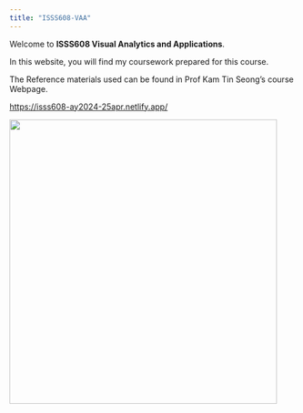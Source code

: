 ```yaml
---
title: "ISSS608-VAA"
---
```


Welcome to **ISSS608 Visual Analytics and Applications**.

In this website, you will find my coursework prepared for this course.

The Reference materials used can be found in Prof Kam Tin Seong’s course Webpage.

<https://isss608-ay2024-25apr.netlify.app/>

![](images/clipboard-3504240539.png){width="470" height="499"}
